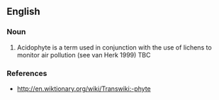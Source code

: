 ==English==

===Noun===
{{en-noun}}

# Acidophyte is a term used in conjunction with the use of lichens to monitor air pollution (see van Herk 1999) TBC

===References===
*http://en.wiktionary.org/wiki/Transwiki:-phyte
